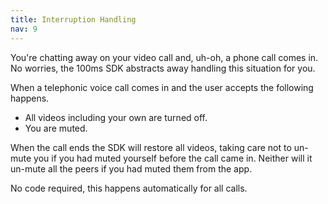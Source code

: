 ---
title: Interruption Handling
nav: 9
---

You're chatting away on your video call and, uh-oh, a phone call comes in. No worries, the 100ms SDK abstracts away handling this situation for you.

When a telephonic voice call comes in and the user accepts the following happens.

-   All videos including your own are turned off.
-   You are muted.

When the call ends the SDK will restore all videos, taking care not to un-mute you if you had muted yourself before the call came in. Neither will it un-mute all the peers if you had muted them from the app.

No code required, this happens automatically for all calls.
